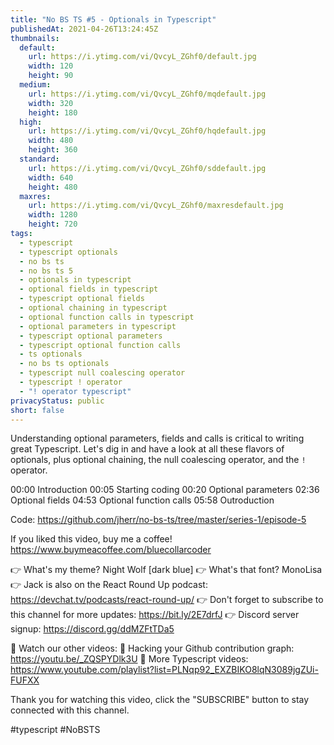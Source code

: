 ```yaml
---
title: "No BS TS #5 - Optionals in Typescript"
publishedAt: 2021-04-26T13:24:45Z
thumbnails:
  default:
    url: https://i.ytimg.com/vi/QvcyL_ZGhf0/default.jpg
    width: 120
    height: 90
  medium:
    url: https://i.ytimg.com/vi/QvcyL_ZGhf0/mqdefault.jpg
    width: 320
    height: 180
  high:
    url: https://i.ytimg.com/vi/QvcyL_ZGhf0/hqdefault.jpg
    width: 480
    height: 360
  standard:
    url: https://i.ytimg.com/vi/QvcyL_ZGhf0/sddefault.jpg
    width: 640
    height: 480
  maxres:
    url: https://i.ytimg.com/vi/QvcyL_ZGhf0/maxresdefault.jpg
    width: 1280
    height: 720
tags:
  - typescript
  - typescript optionals
  - no bs ts
  - no bs ts 5
  - optionals in typescript
  - optional fields in typescript
  - typescript optional fields
  - optional chaining in typescript
  - optional function calls in typescript
  - optional parameters in typescript
  - typescript optional parameters
  - typescript optional function calls
  - ts optionals
  - no bs ts optionals
  - typescript null coalescing operator
  - typescript ! operator
  - "! operator typescript"
privacyStatus: public
short: false
---
```

  
  Understanding optional parameters, fields and calls is critical to writing great Typescript. Let's dig in and have a look at all these flavors of optionals, plus optional chaining, the null coalescing operator, and the `!` operator.

00:00 Introduction
00:05 Starting coding
00:20 Optional parameters
02:36 Optional fields
04:53 Optional function calls
05:58 Outroduction

Code: https://github.com/jherr/no-bs-ts/tree/master/series-1/episode-5

If you liked this video, buy me a coffee! https://www.buymeacoffee.com/bluecollarcoder

👉 What's my theme? Night Wolf [dark blue]
👉 What's that font? MonoLisa
👉 Jack is also on the React Round Up podcast: https://devchat.tv/podcasts/react-round-up/
👉 Don't forget to subscribe to this channel for more updates: https://bit.ly/2E7drfJ
👉 Discord server signup: https://discord.gg/ddMZFtTDa5

💢 Watch our other videos:
💟 Hacking your Github contribution graph: https://youtu.be/_ZQSPYDlk3U
💟 More Typescript videos: https://www.youtube.com/playlist?list=PLNqp92_EXZBIKO8lqN3089jgZUi-FUFXX

Thank you for watching this video, click the "SUBSCRIBE" button to stay connected with this channel. 

#typescript #NoBSTS
  